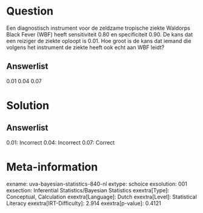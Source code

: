 Question
========

Een diagnostisch instrument voor de zeldzame tropische ziekte Waldorps
Black Fever (WBF) heeft sensitiviteit 0.80 en specificiteit 0.90. De
kans dat een reiziger de ziekte oploopt is 0.01. Hoe groot is de kans
dat iemand die volgens het instrument de ziekte heeft ook echt aan WBF
leidt?

Answerlist
----------

0.01
0.04
0.07

Solution
========

Answerlist
----------

0.01: Incorrect
0.04: Incorrect
0.07: Correct

Meta-information
================
exname: uva-bayesian-statistics-840-nl
extype: schoice
exsolution: 001
exsection: Inferential Statistics/Bayesian Statistics
exextra[Type]: Conceptual, Calculation
exextra[Language]: Dutch
exextra[Level]: Statistical Literacy
exextra[IRT-Difficulty]: 2.914
exextra[p-value]: 0.4121
